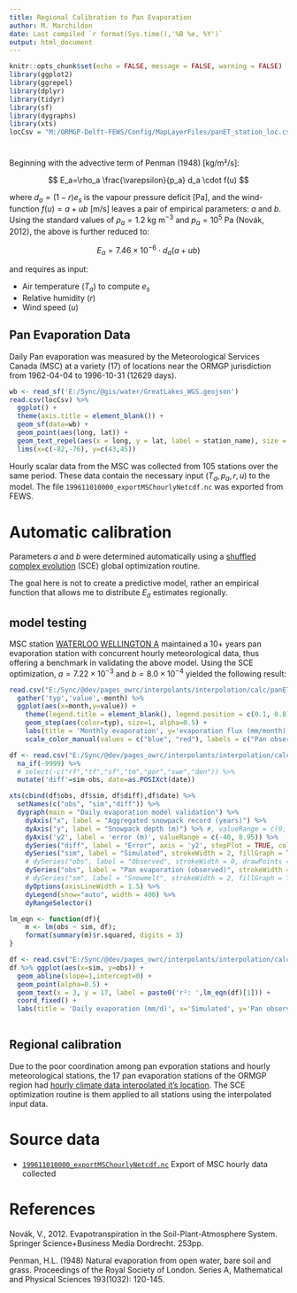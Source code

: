 ```yaml
---
title: Regional Calibration to Pan Evaporation
author: M. Marchildon
date: Last compiled `r format(Sys.time(),'%B %e, %Y')`
output: html_document
---
```


```r
knitr::opts_chunk$set(echo = FALSE, message = FALSE, warning = FALSE)
library(ggplot2)
library(ggrepel)
library(dplyr)
library(tidyr)
library(sf)
library(dygraphs)
library(xts)
locCsv = "M:/ORMGP-Delft-FEWS/Config/MapLayerFiles/panET_station_loc.csv"
```



# 

Beginning with the advective term of Penman (1948) [kg/m²/s]: 

<!-- modified from 9.31 -->
$$
    E_a=\rho_a \frac{\varepsilon}{p_a} d_a \cdot f(u)
$$

<!-- equations 2.11 and 2.12 and page 181 -->
where $d_a=(1-r)e_s$ is the vapour pressure deficit [Pa], and the wind-function $f(u)=a+ub$ [m/s] leaves a pair of empirical parameters: $a$ and $b$. Using the standard values of $\rho_a=1.2\text{ kg m}^{-3}$ and $p_a=10^5\text{ Pa}$ (Novák, 2012), the above is further reduced to:

<!-- equation 9.33 -->
$$
    E_a=7.46\times 10^{-6} \cdot d_a (a+ub) 
$$

and requires as input:

- Air temperature $(T_a)$ to compute $e_s$
- Relative humidity $(r)$
- Wind speed $(u)$

## Pan Evaporation Data
Daily Pan evaporation was measured by the Meteorological Services Canada (MSC) at a variety (17) of locations near the ORMGP jurisdiction from 1962-04-04 to 1996-10-31 (12629 days). 
<!-- T0: Fri 01-11-1996 00:00:00 -->

```r
wb <- read_sf('E:/Sync/@gis/water/GreatLakes_WGS.geojson')
read.csv(locCsv) %>%
  ggplot() +
  theme(axis.title = element_blank()) +
  geom_sf(data=wb) +
  geom_point(aes(long, lat)) +
  geom_text_repel(aes(x = long, y = lat, label = station_name), size = 2.5) +
  lims(x=c(-82,-76), y=c(43,45))
```


Hourly scalar data from the MSC was collected from 105 stations over the same period. These data contain the necessary input $(T_a, p_a, r, u)$ to the model. The file `199611010000_exportMSChourlyNetcdf.nc` was exported from FEWS.






# Automatic calibration

Parameters $a$ and $b$ were determined automatically using a [shuffled complex evolution](https://github.com/maseology/glbopt) (SCE) global optimization routine.

The goal here is not to create a predictive model, rather an empirical function that allows me to distribute $E_a$ estimates regionally.



## model testing

MSC station [WATERLOO WELLINGTON A](https://climate.weather.gc.ca/climate_data/hourly_data_e.html?hlyRange=1966-06-13%7C2002-10-31&dlyRange=1970-03-01%7C2003-02-25&mlyRange=1970-01-01%7C2002-10-01&StationID=4832&Prov=ON&urlExtension=_e.html&searchType=stnName&optLimit=yearRange&StartYear=1840&EndYear=2022&selRowPerPage=25&Line=0&searchMethod=contains&Month=10&Day=31&txtStationName=WATERLOO+WELLINGTON+A&timeframe=1&Year=2002) maintained a 10+ years pan evaporation station with concurrent hourly meteorological data, thus offering a benchmark in validating the above model. Using the SCE optimization, $a=7.22\times 10^{-3}$ and $b=8.0\times 10^{-4}$ yielded the following result:



<!-- 
```r
read.csv("E:/Sync/@dev/pages_owrc/interpolants/interpolation/calc/panET/dat/4832_ts.csv") %>%
  ggplot(aes(x=as.Date(date))) +
  geom_line(aes(y=obs), color='blue') +
  geom_line(aes(y=sim), color='red')
  
```
 -->
```r
read.csv("E:/Sync/@dev/pages_owrc/interpolants/interpolation/calc/panET/dat/4832_mts.csv") %>% 
  gather('typ','value',-month) %>%
  ggplot(aes(x=month,y=value)) +
    theme(legend.title = element_blank(), legend.position = c(0.1, 0.8)) +
    geom_step(aes(color=typ), size=1, alpha=0.5) +
    labs(title = 'Monthly evaporation', y='evaporation flux (mm/month)', x='consecutive months with measured pan evaporation') +
    scale_color_manual(values = c("blue", "red"), labels = c("Pan observation","Simulated"))
```


```r
df <- read.csv("E:/Sync/@dev/pages_owrc/interpolants/interpolation/calc/panET/dat/4832_ts.csv") %>% 
  na_if(-9999) %>%
  # select(-c("rf","tf","sf","tm","por","swe","den")) %>%
  mutate('diff'=sim-obs, date=as.POSIXct(date))

xts(cbind(df$obs, df$sim, df$diff),df$date) %>%
  setNames(c("obs", "sim","diff")) %>%
  dygraph(main = "Daily evaporation model validation") %>% 
    dyAxis("x", label = "Aggregated snowpack record (years)") %>%
    dyAxis("y", label = "Snowpack depth (m)") %>% #, valueRange = c(0, 1.5)) %>% # 
    dyAxis('y2', label = 'error (m)', valueRange = c(-40, 8.95)) %>%
    dySeries("diff", label = "Error", axis = 'y2', stepPlot = TRUE, color = "grey") %>% #, fillGraph = TRUE) %>% #"#008080"
    dySeries("sim", label = "Simulated", strokeWidth = 2, fillGraph = TRUE, color = "darkred") %>%
    # dySeries("obs", label = "Observed", strokeWidth = 0, drawPoints = TRUE, color = "blue") %>%
    dySeries("obs", label = "Pan evaporation (observed)", strokeWidth = 2, fillGraph = TRUE, color = "blue") %>%
    # dySeries("sm", label = "Snowmelt", strokeWidth = 2, fillGraph = TRUE, stepPlot=TRUE, color = "red") %>%
    dyOptions(axisLineWidth = 1.5) %>%
    dyLegend(show="auto", width = 400) %>%
    dyRangeSelector()
```

```r
lm_eqn <- function(df){
    m <- lm(obs ~ sim, df);
    format(summary(m)$r.squared, digits = 3)
}

df <- read.csv("E:/Sync/@dev/pages_owrc/interpolants/interpolation/calc/panET/dat/4832_ts.csv")
df %>% ggplot(aes(x=sim, y=obs)) +
  geom_abline(slope=1,intercept=0) +
  geom_point(alpha=0.5) +
  geom_text(x = 3, y = 17, label = paste0('r²: ',lm_eqn(df)[1])) +
  coord_fixed() +
  labs(title = 'Daily evaporation (mm/d)', x='Simulated', y='Pan observation')
  
```



## Regional calibration

Due to the poor coordination among pan evporation stations and hourly meteorological stations, the 17 pan evaporation stations of the ORMGP region had [hourly climate data interpolated it's location](https://owrc.github.io/interpolants/interpolation/hourly.html). The SCE optimization routine is them applied to all stations using the interpolated input data.




# Source data

- [`199611010000_exportMSChourlyNetcdf.nc`]() Export of MSC hourly data collected 




# References

Novák, V., 2012. Evapotranspiration in the Soil-Plant-Atmosphere System. Springer Science+Business Media Dordrecht. 253pp.

Penman, H.L. (1948) Natural evaporation from open water, bare soil and grass. Proceedings of the Royal Society of London. Series A, Mathematical and Physical Sciences 193(1032): 120-145.
        